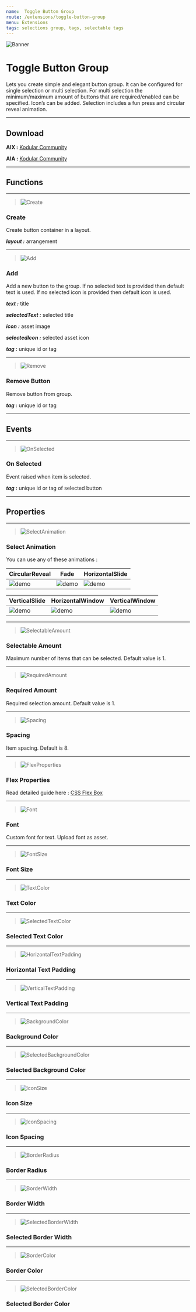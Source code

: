 ```yaml
---
name:  Toggle Button Group
route: /extensions/toggle-button-group
menu: Extensions
tags: selections group, tags, selectable tags
---
```


![Banner](./images/demo.gif)

# Toggle Button Group

Lets you create simple and elegant button group. It can be configured for single selection or multi selection. For multi selection the minimum/maximum amount of buttons that are required/enabled can be specified. Icon’s can be added. Selection includes a fun press and circular reveal animation.

---

## Download

**AIX :** [Kodular Community](https://community.kodular.io/t/toggle-button-tags-group-create-simple-and-elegant-button-tag-group/134049/1)


**AIA :** [Kodular Community](https://community.kodular.io/t/toggle-button-tags-group-create-simple-and-elegant-button-tag-group/134049/1)

---

## Functions

---

> ![Create](./images/create.png)

### Create
Create button container in a layout.

***layout :*** arrangement

---

> ![Add](./images/add.png)

### Add

Add a new button to the group. If no selected text is provided then default text is used. If no selected icon is provided then default icon is used.

***text :*** title

***selectedText :*** selected title

***icon :*** asset image

***selectedIcon :*** selected asset icon

***tag :*** unique id or tag

---

> ![Remove](./images/remove.png)

### Remove Button
Remove button from group.

***tag :*** unique id or tag

---

## Events

---

> ![OnSelected](./images/on_selected.png)

### On Selected
Event raised when item is selected.

***tag :*** unique id or tag of selected button

---

## Properties

---

> ![SelectAnimation](./images/select_animation.png)

### Select Animation
You can use any of these animations :

CircularReveal| Fade | HorizontalSlide
--- | --- | --
![demo](./images/circular_reveal.gif) | ![demo](./images/fade.gif) | ![demo](./images/horizontal_slide.gif)

VerticalSlide| HorizontalWindow| VerticalWindow
--- | --- | ---
![demo](./images/vertical_slide.gif) | ![demo](./images/horizontal_window.gif) | ![demo](./images/vertical_window.gif)

---

> ![SelectableAmount](./images/selectable_amount.png)

### Selectable Amount
Maximum number of items that can be selected. Default value is 1.

---

> ![RequiredAmount](./images/required_amount.png)

### Required Amount

Required selection amount. Default value is 1.

---

> ![Spacing](./images/spacing.png)

### Spacing
Item spacing. Default is 8.

---

> ![FlexProperties](./images/flex_properties.png)

### Flex Properties
Read detailed guide here : [CSS Flex Box](https://community.kodular.io/t/flexbox-css-flexible-box-layout-module-for-kodular/132608)

---

> ![Font](./images/font.png)

### Font
Custom font for text. Upload font as asset.

---

> ![FontSize](./images/font_size.png)

### Font Size

---

> ![TextColor](./images/text_color.png)

### Text Color

---

> ![SelectedTextColor](./images/selected_text_color.png)

### Selected Text Color

---

> ![HorizontalTextPadding](./images/horizontal_text_padding.png)

### Horizontal Text Padding

---

> ![VerticalTextPadding](./images/vertical_text_padding.png)

### Vertical Text Padding

---

> ![BackgroundColor](./images/background_color.png)

### Background Color

---

> ![SelectedBackgroundColor](./images/selected_background_color.png)

### Selected Background Color

---

> ![IconSize](./images/icon_size.png)

### Icon Size

---

> ![IconSpacing](./images/icon_spacing.png)

### Icon Spacing

---

> ![BorderRadius](./images/border_radius.png)

### Border Radius

---

> ![BorderWidth](./images/border_width.png)

### Border Width

---

> ![SelectedBorderWidth](./images/selected_border_width.png)

### Selected Border Width

---

> ![BorderColor](./images/border_color.png)

### Border Color

---

> ![SelectedBorderColor](./images/selected_border_color.png)

### Selected Border Color